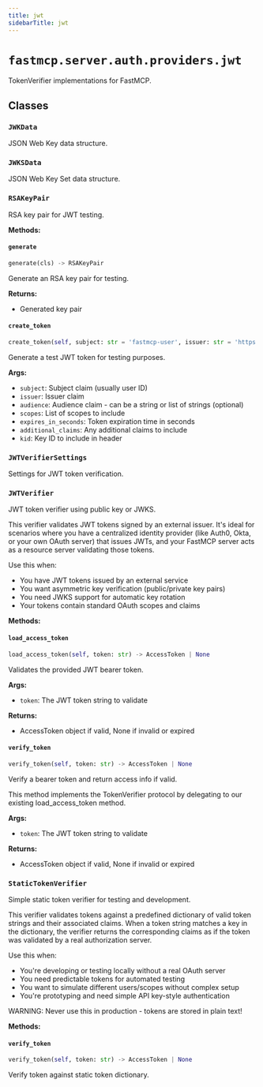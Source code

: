 ```yaml
---
title: jwt
sidebarTitle: jwt
---
```


# `fastmcp.server.auth.providers.jwt`


TokenVerifier implementations for FastMCP.

## Classes

### `JWKData` <sup><a href="https://github.com/bhardwajRahul/fastmcp/blob/main/src/fastmcp/server/auth/providers/jwt.py#L26" target="_blank"><Icon icon="github" style="width: 14px; height: 14px;" /></a></sup>


JSON Web Key data structure.


### `JWKSData` <sup><a href="https://github.com/bhardwajRahul/fastmcp/blob/main/src/fastmcp/server/auth/providers/jwt.py#L39" target="_blank"><Icon icon="github" style="width: 14px; height: 14px;" /></a></sup>


JSON Web Key Set data structure.


### `RSAKeyPair` <sup><a href="https://github.com/bhardwajRahul/fastmcp/blob/main/src/fastmcp/server/auth/providers/jwt.py#L46" target="_blank"><Icon icon="github" style="width: 14px; height: 14px;" /></a></sup>


RSA key pair for JWT testing.


**Methods:**

#### `generate` <sup><a href="https://github.com/bhardwajRahul/fastmcp/blob/main/src/fastmcp/server/auth/providers/jwt.py#L53" target="_blank"><Icon icon="github" style="width: 14px; height: 14px;" /></a></sup>

```python
generate(cls) -> RSAKeyPair
```

Generate an RSA key pair for testing.

**Returns:**
- Generated key pair


#### `create_token` <sup><a href="https://github.com/bhardwajRahul/fastmcp/blob/main/src/fastmcp/server/auth/providers/jwt.py#L88" target="_blank"><Icon icon="github" style="width: 14px; height: 14px;" /></a></sup>

```python
create_token(self, subject: str = 'fastmcp-user', issuer: str = 'https://fastmcp.example.com', audience: str | list[str] | None = None, scopes: list[str] | None = None, expires_in_seconds: int = 3600, additional_claims: dict[str, Any] | None = None, kid: str | None = None) -> str
```

Generate a test JWT token for testing purposes.

**Args:**
- `subject`: Subject claim (usually user ID)
- `issuer`: Issuer claim
- `audience`: Audience claim - can be a string or list of strings (optional)
- `scopes`: List of scopes to include
- `expires_in_seconds`: Token expiration time in seconds
- `additional_claims`: Any additional claims to include
- `kid`: Key ID to include in header


### `JWTVerifierSettings` <sup><a href="https://github.com/bhardwajRahul/fastmcp/blob/main/src/fastmcp/server/auth/providers/jwt.py#L141" target="_blank"><Icon icon="github" style="width: 14px; height: 14px;" /></a></sup>


Settings for JWT token verification.


### `JWTVerifier` <sup><a href="https://github.com/bhardwajRahul/fastmcp/blob/main/src/fastmcp/server/auth/providers/jwt.py#L160" target="_blank"><Icon icon="github" style="width: 14px; height: 14px;" /></a></sup>


JWT token verifier using public key or JWKS.

This verifier validates JWT tokens signed by an external issuer. It's ideal for
scenarios where you have a centralized identity provider (like Auth0, Okta, or
your own OAuth server) that issues JWTs, and your FastMCP server acts as a
resource server validating those tokens.

Use this when:
- You have JWT tokens issued by an external service
- You want asymmetric key verification (public/private key pairs)
- You need JWKS support for automatic key rotation
- Your tokens contain standard OAuth scopes and claims


**Methods:**

#### `load_access_token` <sup><a href="https://github.com/bhardwajRahul/fastmcp/blob/main/src/fastmcp/server/auth/providers/jwt.py#L356" target="_blank"><Icon icon="github" style="width: 14px; height: 14px;" /></a></sup>

```python
load_access_token(self, token: str) -> AccessToken | None
```

Validates the provided JWT bearer token.

**Args:**
- `token`: The JWT token string to validate

**Returns:**
- AccessToken object if valid, None if invalid or expired


#### `verify_token` <sup><a href="https://github.com/bhardwajRahul/fastmcp/blob/main/src/fastmcp/server/auth/providers/jwt.py#L458" target="_blank"><Icon icon="github" style="width: 14px; height: 14px;" /></a></sup>

```python
verify_token(self, token: str) -> AccessToken | None
```

Verify a bearer token and return access info if valid.

This method implements the TokenVerifier protocol by delegating
to our existing load_access_token method.

**Args:**
- `token`: The JWT token string to validate

**Returns:**
- AccessToken object if valid, None if invalid or expired


### `StaticTokenVerifier` <sup><a href="https://github.com/bhardwajRahul/fastmcp/blob/main/src/fastmcp/server/auth/providers/jwt.py#L474" target="_blank"><Icon icon="github" style="width: 14px; height: 14px;" /></a></sup>


Simple static token verifier for testing and development.

This verifier validates tokens against a predefined dictionary of valid token
strings and their associated claims. When a token string matches a key in the
dictionary, the verifier returns the corresponding claims as if the token was
validated by a real authorization server.

Use this when:
- You're developing or testing locally without a real OAuth server
- You need predictable tokens for automated testing
- You want to simulate different users/scopes without complex setup
- You're prototyping and need simple API key-style authentication

WARNING: Never use this in production - tokens are stored in plain text!


**Methods:**

#### `verify_token` <sup><a href="https://github.com/bhardwajRahul/fastmcp/blob/main/src/fastmcp/server/auth/providers/jwt.py#L508" target="_blank"><Icon icon="github" style="width: 14px; height: 14px;" /></a></sup>

```python
verify_token(self, token: str) -> AccessToken | None
```

Verify token against static token dictionary.


